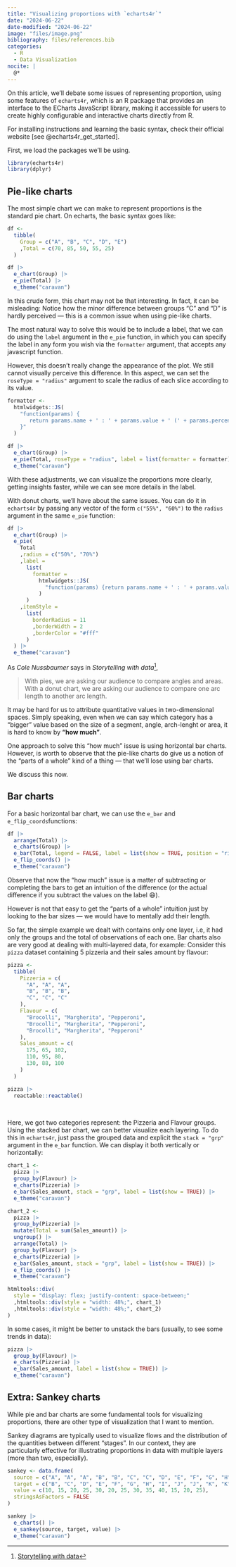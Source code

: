 ```yaml
---
title: "Visualizing proportions with `echarts4r`"
date: "2024-06-22"
date-modified: "2024-06-22"
image: "files/image.png"
bibliography: files/references.bib
categories:
  - R
  - Data Visualization
nocite: |
  @*
---
```


On this article, we'll debate some issues of representing proportion, using some features of `echarts4r`, which is an R package that provides an interface to the ECharts JavaScript library, making it accessible for users to create highly configurable and interactive charts directly from R.

For installing instructions and learning the basic syntax, check their official website [see @echarts4r_get_started].

First, we load the packages we'll be using.

```r
library(echarts4r)
library(dplyr)
```

## Pie-like charts

The most simple chart we can make to represent proportions is the standard pie chart. On echarts, the basic syntax goes like:

```r
df <- 
  tibble(
    Group = c("A", "B", "C", "D", "E")
    ,Total = c(70, 85, 50, 55, 25)
  )
```

```r
df |> 
  e_chart(Group) |> 
  e_pie(Total) |> 
  e_theme("caravan")
```

In this crude form, this chart may not be that interesting. In fact, it can be misleading: Notice how the minor difference between groups "C" and "D" is hardly perceived --- this is a common issue when using pie-like charts.

The most natural way to solve this would be to include a label, that we can do using the `label` argument in the `e_pie` function, in which you can specify the label in any form you wish via the `formatter` argument, that accepts any javascript function.

However, this doesn't really change the appearance of the plot. We still cannot visually perceive this difference. In this aspect, we can set the `roseType = "radius"` argument to scale the radius of each slice according to its value.

```r
formatter <-
  htmlwidgets::JS(
    "function(params) {
       return params.name + ' : ' + params.value + ' (' + params.percent + '%)';
    }"
  )

df |> 
  e_chart(Group) |> 
  e_pie(Total, roseType = "radius", label = list(formatter = formatter)) |> 
  e_theme("caravan")
```

With these adjustments, we can visualize the proportions more clearly, getting insights faster, while we can see more details in the label.

With donut charts, we'll have about the same issues. You can do it in `echarts4r` by passing any vector of the form `c("55%", "60%")` to the `radius` argument in the same `e_pie` function:

```r
df |>
  e_chart(Group) |> 
  e_pie(
    Total
    ,radius = c("50%", "70%")
    ,label = 
      list(
        formatter = 
          htmlwidgets::JS(
            "function(params) {return params.name + ' : ' + params.value + ' (' + params.percent + '%)';}"
          )
      )
    ,itemStyle = 
      list(
        borderRadius = 11
        ,borderWidth = 2
        ,borderColor = "#fff"
      )
  ) |> 
  e_theme("caravan")
```

As *Cole Nussbaumer* says in *Storytelling with data*[^1],

[^1]: [Storytelling with data](https://www.storytellingwithdata.com/)

> With pies, we are asking our audience to compare angles and areas. With a donut chart, we are asking our audience to compare one arc length to another arc length.

It may be hard for us to attribute quantitative values in two-dimensional spaces. Simply speaking, even when we can say which category has a "bigger" value based on the size of a segment, angle, arch-lenght or area, it is hard to know by **"how much"**.

One approach to solve this "how much" issue is using horizontal bar charts. However, is worth to observe that the pie-like charts do give us a notion of the "parts of a whole" kind of a thing --- that we'll lose using bar charts.

We discuss this now.

## Bar charts

For a basic horizontal bar chart, we can use the `e_bar` and `e_flip_coords`functions:

```r
df |> 
  arrange(Total) |> 
  e_charts(Group) |> 
  e_bar(Total, legend = FALSE, label = list(show = TRUE, position = "right")) |> 
  e_flip_coords() |> 
  e_theme("caravan")
```

Observe that now the "how much" issue is a matter of subtracting or completing the bars to get an intuition of the difference (or the actual difference if you subtract the values on the label 😄).

However is not that easy to get the "parts of a whole" intuition just by looking to the bar sizes --- we would have to mentally add their length.

So far, the simple example we dealt with contains only one layer, i.e, it had only the groups and the total of observations of each one. Bar charts also are very good at dealing with multi-layered data, for example: Consider this `pizza` dataset containing 5 pizzeria and their sales amount by flavour:

```r
pizza <- 
  tibble(
    Pizzeria = c(
      "A", "A", "A",
      "B", "B", "B",
      "C", "C", "C"
    ),
    Flavour = c(
      "Brocolli", "Margherita", "Pepperoni",
      "Brocolli", "Margherita", "Pepperoni",
      "Brocolli", "Margherita", "Pepperoni"
    ),
    Sales_amount = c(
      175, 65, 102,
      110, 95, 80,
      130, 88, 100
    )
  )
```

```r
pizza |> 
  reactable::reactable()
```

\

Here, we got two categories represent: the Pizzeria and Flavour groups. Using the stacked bar chart, we can better visualize each layering. To do this in `echarts4r`, just pass the grouped data and explicit the `stack = "grp"` argument in the `e_bar` function. We can display it both vertically or horizontally:

```r
chart_1 <- 
  pizza |> 
  group_by(Flavour) |> 
  e_charts(Pizzeria) |> 
  e_bar(Sales_amount, stack = "grp", label = list(show = TRUE)) |> 
  e_theme("caravan")

chart_2 <-
  pizza |> 
  group_by(Pizzeria) |> 
  mutate(Total = sum(Sales_amount)) |>
  ungroup() |> 
  arrange(Total) |> 
  group_by(Flavour) |> 
  e_charts(Pizzeria) |> 
  e_bar(Sales_amount, stack = "grp", label = list(show = TRUE)) |> 
  e_flip_coords() |> 
  e_theme("caravan")

htmltools::div(
  style = "display: flex; justify-content: space-between;"
  ,htmltools::div(style = "width: 48%;", chart_1)
  ,htmltools::div(style = "width: 48%;", chart_2)
)
```

In some cases, it might be better to unstack the bars (usually, to see some trends in data):

```r
pizza |> 
  group_by(Flavour) |> 
  e_charts(Pizzeria) |> 
  e_bar(Sales_amount, label = list(show = TRUE)) |> 
  e_theme("caravan")
```

## Extra: Sankey charts

While pie and bar charts are some fundamental tools for visualizing proportions, there are other type of visualization that I want to mention.

Sankey diagrams are typically used to visualize flows and the distribution of the quantities between different "stages". In our context, they are particularly effective for illustrating proportions in data with multiple layers (more than two, especially).

```r
sankey <- data.frame(
  source = c("A", "A", "A", "B", "B", "C", "C", "D", "E", "F", "G", "H", "I"),
  target = c("B", "C", "D", "E", "F", "G", "H", "I", "J", "J", "K", "K", "L"),
  value = c(10, 15, 20, 25, 30, 20, 25, 30, 35, 40, 15, 20, 25),
  stringsAsFactors = FALSE
)

sankey |> 
  e_charts() |> 
  e_sankey(source, target, value) |> 
  e_theme("caravan")
```
